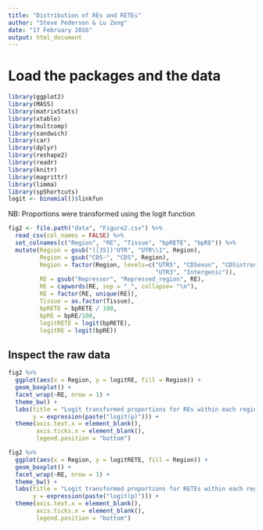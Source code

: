 ```yaml
---
title: "Distribution of REs and RETEs"
author: "Steve Pederson & Lu Zeng"
date: "17 February 2016"
output: html_document
---
```


# Load the packages and the data

```r
library(ggplot2)
library(MASS)
library(matrixStats)
library(xtable)
library(multcomp)
library(sandwich)
library(car)
library(dplyr)
library(reshape2)
library(readr)
library(knitr)
library(magrittr)
library(limma)
library(spShortcuts)
logit <- binomial()$linkfun
```

NB: Proportions were transformed using the logit function

```r
fig2 <- file.path("data", "Figure2.csv") %>%
  read_csv(col_names = FALSE) %>%
  set_colnames(c("Region", "RE", "Tissue", "bpRETE", "bpRE")) %>%
  mutate(Region = gsub("([35])'UTR", "UTR\\1", Region),
         Region = gsub("CDS-", "CDS", Region),
         Region = factor(Region, levels=c("UTR5", "CDSexon", "CDSintron",  
                                          "UTR3", "Intergenic")),
         RE = gsub("Repressor", "Repressed_region", RE),
         RE = capwords(RE, sep = "_", collapse= "\n"),
         RE = factor(RE, unique(RE)),
         Tissue = as.factor(Tissue),
         bpRETE = bpRETE / 100,
         bpRE = bpRE/100,
         logitRETE = logit(bpRETE),
         logitRE = logit(bpRE)) 
```

## Inspect the raw data

```r
fig2 %>% 
  ggplot(aes(x = Region, y = logitRE, fill = Region)) + 
  geom_boxplot() + 
  facet_wrap(~RE, nrow = 1) +
  theme_bw() +
  labs(title = "Logit transformed proportions for REs within each region",
       y = expression(paste("logit(p)"))) +
  theme(axis.text.x = element_blank(),
        axis.ticks.x = element_blank(),
        legend.position = "bottom")
```

```r
fig2 %>% 
  ggplot(aes(x = Region, y = logitRETE, fill = Region)) + 
  geom_boxplot() + 
  facet_wrap(~RE, nrow = 1) +
  theme_bw() +
  labs(title = "Logit transformed proportions for RETEs within each region",
       y = expression(paste("logit(p)"))) +
  theme(axis.text.x = element_blank(),
        axis.ticks.x = element_blank(),
        legend.position = "bottom")
```

